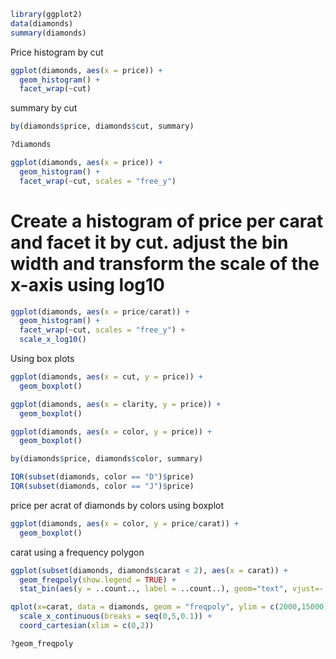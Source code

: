 ```r
library(ggplot2)
data(diamonds)
summary(diamonds)
```

Price histogram by cut
```r
ggplot(diamonds, aes(x = price)) +
  geom_histogram() +
  facet_wrap(~cut)
```

summary by cut
```r
by(diamonds$price, diamonds$cut, summary)
```

```r
?diamonds
```

```r
ggplot(diamonds, aes(x = price)) +
  geom_histogram() +
  facet_wrap(~cut, scales = "free_y")
```
# Create a histogram of price per carat and facet it by cut. adjust the bin width and transform the scale of the x-axis using log10
```r
ggplot(diamonds, aes(x = price/carat)) +
  geom_histogram() +
  facet_wrap(~cut, scales = "free_y") +
  scale_x_log10()
```

Using box plots
```r
ggplot(diamonds, aes(x = cut, y = price)) +
  geom_boxplot()
```

```r
ggplot(diamonds, aes(x = clarity, y = price)) +
  geom_boxplot()
```

```r
ggplot(diamonds, aes(x = color, y = price)) +
  geom_boxplot()

by(diamonds$price, diamonds$color, summary)
```

```r
IQR(subset(diamonds, color == "D")$price)
IQR(subset(diamonds, color == "J")$price)
```

price per acrat of diamonds by colors using boxplot
```r
ggplot(diamonds, aes(x = color, y = price/carat)) +
  geom_boxplot()
```

carat using a frequency polygon

```r
ggplot(subset(diamonds, diamonds$carat < 2), aes(x = carat)) +
  geom_freqpoly(show.legend = TRUE) +
  stat_bin(aes(y = ..count.., label = ..count..), geom="text", vjust=-.1) + scale_x_continuous(breaks = seq(0,5,0.1))


```

```r
qplot(x=carat, data = diamonds, geom = "freqpoly", ylim = c(2000,15000)) +
  scale_x_continuous(breaks = seq(0,5,0.1)) +
  coord_cartesian(xlim = c(0,2))
```

```r
?geom_freqpoly
```

